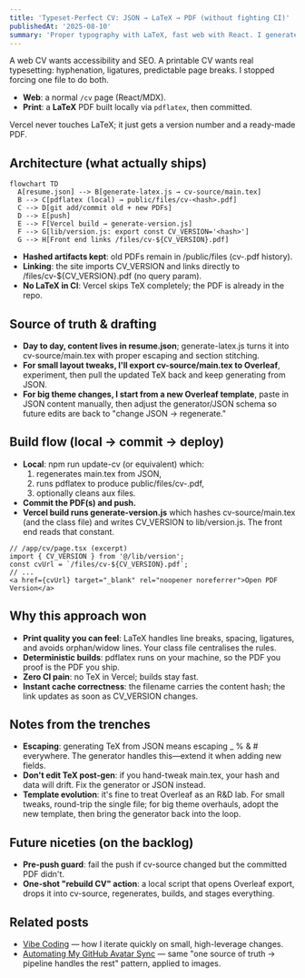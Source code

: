 ```yaml
---
title: 'Typeset-Perfect CV: JSON → LaTeX → PDF (without fighting CI)'
publishedAt: '2025-08-10'
summary: 'Proper typography with LaTeX, fast web with React. I generate a hashed CV PDF locally via pdflatex, keep older versions, and link to the current file using a build-time CV_VERSION.'
---
```


A web CV wants accessibility and SEO. A printable CV wants real typesetting: hyphenation, ligatures, predictable page breaks. I stopped forcing one file to do both.

- **Web**: a normal `/cv` page (React/MDX).
- **Print**: a **LaTeX** PDF built locally via `pdflatex`, then committed.

Vercel never touches LaTeX; it just gets a version number and a ready-made PDF.

## Architecture (what actually ships)

```mermaid
flowchart TD
  A[resume.json] --> B[generate-latex.js → cv-source/main.tex]
  B --> C[pdflatex (local) → public/files/cv-<hash>.pdf]
  C --> D[git add/commit old + new PDFs]
  D --> E[push]
  E --> F[Vercel build → generate-version.js]
  F --> G[lib/version.js: export const CV_VERSION='<hash>']
  G --> H[Front end links /files/cv-${CV_VERSION}.pdf]
```

- **Hashed artifacts kept**: old PDFs remain in /public/files (cv-<hash>.pdf history).
- **Linking**: the site imports CV_VERSION and links directly to /files/cv-${CV_VERSION}.pdf (no query param).
- **No LaTeX in CI**: Vercel skips TeX completely; the PDF is already in the repo.

## Source of truth & drafting
- **Day to day, content lives in resume.json**; generate-latex.js turns it into cv-source/main.tex with proper escaping and section stitching.
- **For small layout tweaks, I'll export cv-source/main.tex to Overleaf**, experiment, then pull the updated TeX back and keep generating from JSON.
- **For big theme changes, I start from a new Overleaf template**, paste in JSON content manually, then adjust the generator/JSON schema so future edits are back to "change JSON → regenerate."

## Build flow (local → commit → deploy)
- **Local**: npm run update-cv (or equivalent) which:
  1. regenerates main.tex from JSON,
  2. runs pdflatex to produce public/files/cv-<hash>.pdf,
  3. optionally cleans aux files.
- **Commit the PDF(s) and push.**
- **Vercel build runs generate-version.js** which hashes cv-source/main.tex (and the class file) and writes CV_VERSION to lib/version.js. The front end reads that constant.

```tsx
// /app/cv/page.tsx (excerpt)
import { CV_VERSION } from '@/lib/version';
const cvUrl = `/files/cv-${CV_VERSION}.pdf`;
// ...
<a href={cvUrl} target="_blank" rel="noopener noreferrer">Open PDF Version</a>
```

## Why this approach won
- **Print quality you can feel**: LaTeX handles line breaks, spacing, ligatures, and avoids orphan/widow lines. Your class file centralises the rules.
- **Deterministic builds**: pdflatex runs on your machine, so the PDF you proof is the PDF you ship.
- **Zero CI pain**: no TeX in Vercel; builds stay fast.
- **Instant cache correctness**: the filename carries the content hash; the link updates as soon as CV_VERSION changes.

## Notes from the trenches
- **Escaping**: generating TeX from JSON means escaping _ % & # everywhere. The generator handles this—extend it when adding new fields.
- **Don't edit TeX post-gen**: if you hand-tweak main.tex, your hash and data will drift. Fix the generator or JSON instead.
- **Template evolution**: it's fine to treat Overleaf as an R&D lab. For small tweaks, round-trip the single file; for big theme overhauls, adopt the new template, then bring the generator back into the loop.

## Future niceties (on the backlog)
- **Pre-push guard**: fail the push if cv-source changed but the committed PDF didn't.
- **One-shot "rebuild CV" action**: a local script that opens Overleaf export, drops it into cv-source, regenerates, builds, and stages everything.

## Related posts
- [Vibe Coding](/blog/vibe-coding) — how I iterate quickly on small, high-leverage changes.
- [Automating My GitHub Avatar Sync](/blog/github-image-sync) — same "one source of truth → pipeline handles the rest" pattern, applied to images.